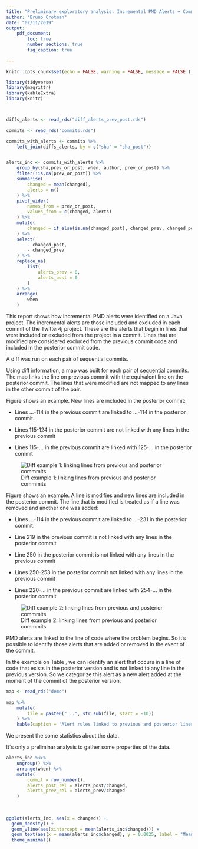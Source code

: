 ```yaml
---
title: "Preliminary exploratory analysis: Incremental PMD Alerts + Commits"
author: "Bruno Crotman"
date: "02/11/2019"
output: 
    pdf_document:
        toc: true
        number_sections: true
        fig_caption: true
  
---
```


```r
knitr::opts_chunk$set(echo = FALSE, warning = FALSE, message = FALSE )
```

```r


library(tidyverse)
library(magrittr)
library(kableExtra)
library(knitr)



diffs_alerts <- read_rds("diff_alerts_prev_post.rds") 
    
commits <- read_rds("commits.rds")

commits_with_alerts <- commits %>% 
    left_join(diffs_alerts, by = c("sha" = "sha_post"))


alerts_inc <- commits_with_alerts %>% 
    group_by(sha,prev_or_post, when, author, prev_or_post) %>% 
    filter(!is.na(prev_or_post)) %>% 
    summarise(
        changed = mean(changed),
        alerts = n()
    ) %>% 
    pivot_wider(
        names_from = prev_or_post,
        values_from = c(changed, alerts) 
    ) %>% 
    mutate(
        changed = if_else(is.na(changed_post), changed_prev, changed_post)
    ) %>% 
    select(
        - changed_post,
        - changed_prev
    ) %>%
    replace_na(
        list(
            alerts_prev = 0,
            alerts_post = 0
        )
    ) %>%
    arrange(
        when
    ) 


```

\section{Incremental alerts and commits}

This report shows how incremental PMD alerts were identified on a Java project. The incremental alerts are those included and excluded in each commit of the Twitter4j project. These are the alerts that begin in lines that were included or excluded from the project in a commit. Lines that are modified are considered excluded from the previous commit code and included in the posterior commit code.


\section{Mapping lines of code using diff }


A diff was run on each pair of sequential commits.

Using diff information, a map was built for each pair of sequential commits. The map links the line on previous commit with the equivalent line on the posterior commit. The lines that were modified are not mapped to any lines in the other commit of the pair. 


Figure \ref{diff} shows an example. New lines are included in the posterior commit: 

- Lines ...-114 in the previous commit are linked to ...-114 in the posterior commit. 

- Lines 115-124 in the posterior commit are not linked with any lines in the previous commit

- Lines 115-... in the previous commit are linked with 125-... in the posterior commit

![Diff example 1: linking lines from previous and posterior commmits \label{diff}](img/diff1.png)


Figure \ref{diff2} shows an example. A line is modifies and new lines are included in the posterior commit. The line that is modified is treated as if a line was removed and another one was added: 

- Lines ...-114 in the previous commit are linked to ...-231 in the posterior commit. 

- Line 219 in the previous commit is not linked with any lines in the posterior commit

- Line 250 in the posterior commit is not linked with any lines in the previous commit

- Lines 250-253 in the posterior commit not linked with any lines in the previous commit

- Lines 220-... in the previous commit are linked with 254-... in the posterior commit


![Diff example 2: linking lines from previous and posterior commmits \label{diff2}](img/diff2.png)


\section{Identifying incremental alerts }


PMD alerts are linked to the line of code where the problem begins. So it's possible to identify those alerts that are added or removed in the event of the commit.

In the example on Table \ref{tab1}, we can identify an alert that occurs in a line of code that exists in the posterior version and is not linked to any line in the previous version. So we categorize this alert as a new alert added at the moment of the commit of the posterior version.

```r

map <- read_rds("demo") 
    
map %>% 
    mutate(
        file = paste0("...", str_sub(file, start = -10))
    ) %>% 
    kable(caption = "Alert rules linked to previous and posterior lines of code\\label{tab1}") 


```


\section{Some results}


We present the some statistics about the data. 

It´s only a preliminar analysis to gather some properties of the data.




```r

alerts_inc %<>% 
    ungroup() %>% 
    arrange(when) %>% 
    mutate(
        commit = row_number(),
        alerts_post_rel = alerts_post/changed,
        alerts_prev_rel = alerts_prev/changed
    ) 
    
    
    
ggplot(alerts_inc, aes(x = changed)) +
  geom_density() +
  geom_vline(aes(xintercept = mean(alerts_inc$changed))) +
  geom_text(aes(x = mean(alerts_inc$changed), y = 0.0025, label = "Mean")) +
  theme_minimal()






```




